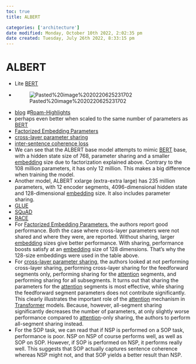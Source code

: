 ```yaml
---
toc: true
title: ALBERT

categories: ['architecture']
date modified: Monday, October 10th 2022, 2:02:35 pm
date created: Tuesday, July 26th 2022, 8:33:15 pm
---
```


# ALBERT
- Lite [BERT](BERT.qmd)
- ![Pasted%20image%2020220625231702](images/Pasted%20image%2020220625231702.png)
- [blog](https://github.com/christianversloot/machine-learning-articles/blob/main/albert-explained-a-lite-bert.qmd) #[Roam-Highlights](Roam-Highlights)
- perhaps even better when scaled to the same number of parameters as [BERT](BERT.qmd)
- [Factorized Embedding Parameters](Factorized%20Embedding%20Parameters.qmd)
- [cross-layer parameter sharing](cross-layer%20parameter%20sharing.qmd)
- [inter-sentence coherence loss](inter-sentence%20coherence%20loss.qmd)
- We can see that the ALBERT base model attempts to mimic [BERT](BERT.qmd) base, with a hidden state size of 768, parameter sharing and a smaller [embedding](Embedding.qmd) size due to factorization explained above. Contrary to the 108 million parameters, it has only 12 million. This makes a big difference when training the model.
- Another model, ALBERT xxlarge (extra-extra large) has 235 million parameters, with 12 encoder segments, 4096-dimensional hidden state and 128-dimensional [embedding](Embedding.qmd) size. It also includes parameter sharing.
- [GLUE](GLUE.qmd)
- [SQuAD](SQuAD.qmd)
- [RACE](RACE.qmd)
- For [Factorized Embedding Parameters](Factorized%20Embedding%20Parameters.qmd), the authors report good performance. Both the case where cross-layer parameters were not shared and where they were, are reported. Without sharing, larger [embedding](Embedding.qmd) sizes give better performance. With sharing, performance boosts satisfy at an [embedding](Embedding.qmd) size of 128 dimensions. That's why the 128-size embeddings were used in the table above.
- For [cross-layer parameter sharing](cross-layer%20parameter%20sharing.qmd), the authors looked at not performing cross-layer sharing, performing cross-layer sharing for the feedforward segments only, performing sharing for the [attention](Attention.qmd) segments, and performing sharing for all subsegments. It turns out that sharing the parameters for the [attention](Attention.qmd) segments is most effective, while sharing the feedforward segment parameters does not contribute significantly. This clearly illustrates the important role of the [attention](Attention.qmd) mechanism in [Transformer](Transformer.qmd) models. Because, however, all-segment sharing significantly decreases the number of parameters, at only slightly worse performance compared to [attention](Attention.qmd)-only sharing, the authors to perform all-segment sharing instead.
- For the SOP task, we can read that if NSP is performed on a SOP task, performance is poor. NSP on NSP of course performs well, as well as SOP on SOP. However, if SOP is performed on NSP, it performs really well. This suggests that SOP actually captures sentence coherence whereas NSP might not, and that SOP yields a better result than NSP.



